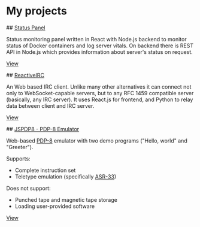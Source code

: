 # My projects

<Waypoint name="statuspanel"/>
## <a href="/status" target="_blank">Status Panel</a>
<StackBar stack="React;Sass;Node"/>
<Screenshot src="/images/StatusPanelScreenshot.png" alt="Screenshot of a panell with two services with status OK and graph of server CPU load"/>

Status monitoring panel written in React with Node.js backend to monitor status of Docker containers and log server vitals.
On backend there is REST API in Node.js which provides information about server's status on request. 

<a href="status" target="_blank">View</a>

<Waypoint name="reactiveirc"/>
## <a href="/reactiveirc" target="_blank">ReactiveIRC</a>
<StackBar stack="React;Sass;Python"/>
<Screenshot src="/images/ReactiveIRCScreenshot.png" alt="Screenshot of a chat window"/>

An Web based IRC client. Unlike many other alternatives it can connect not only to WebSocket-capable servers, but to any RFC 1459 compatible server (basically, any IRC server).
It uses React.js for frontend, and Python to relay data between client and IRC server.

<a href="reactiveirc" target="_blank">View</a>

<Waypoint name="jspdp8"/>
## <a href="/jspdp8" target="_blank">JSPDP8 - PDP-8 Emulator</a>
<StackBar stack="React;Sass"/>
<Screenshot src="/images/PDP8Screenshot.png" at="Screenshot of an multi-panel emulator of old computer"/>

Web-based [PDP-8](https://en.wikipedia.org/wiki/PDP-8) emulator with two demo programs ("Hello, world" and "Greeter").

Supports:
- Complete instruction set
- Teletype emulation (specifically [ASR-33](https://en.wikipedia.org/wiki/Teletype_Model_33)) 

Does not support:
- Punched tape and magnetic tape storage
- Loading user-provided software

<a href="jspdp8" target="_blank">View</a>